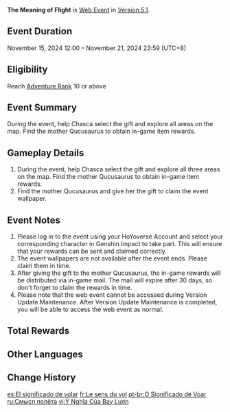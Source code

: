 {{Event Tabs}}
{{Event
|name              = The Meaning of Flight
|image             = The Meaning of Flight.png
|type              = Web
|group             = Character Release
|time_known        = yes
|time_start        = 2024-11-15 12:00:00
|time_start_offset = GMT+8
|time_end          = 2024-11-21 23:59:59
|time_end_offset   = GMT+8
|link              = https://www.hoyolab.com/article/34952162
|link2             = https://act.hoyoverse.com/ys/event/e20241115chasca-yjiwkp/index.html
|link2name         = Event Page
|characters        = Chasca;Cusco
}}
{{Description|During the event, help [[Chasca]] select the gift and explore all areas on the map. Find the mother [[Qucusaurus]] to obtain in-game item rewards.}}
'''The Meaning of Flight''' is [[Web Event]] in [[Version 5.1]].

==Event Duration==
November 15, 2024 12:00 – November 21, 2024 23:59 (UTC+8)

==Eligibility==
Reach [[Adventure Rank]] 10 or above

==Event Summary==
During the event, help Chasca select the gift and explore all areas on the map. Find the mother Qucusaurus to obtain in-game item rewards.

==Gameplay Details==
# During the event, help Chasca select the gift and explore all three areas on the map. Find the mother Qucusaurus to obtain in-game item rewards.
# Find the mother Qucusaurus and give her the gift to claim the event wallpaper.

==Event Notes==
# Please log in to the event using your HoYoverse Account and select your corresponding character in Genshin Impact to take part. This will ensure that your rewards can be sent and claimed correctly.
# The event wallpapers are not available after the event ends. Please claim them in time.
# After giving the gift to the mother Qucusaurus, the in-game rewards will be distributed via in-game mail. The mail will expire after 30 days, so don't forget to claim the rewards in time.
# Please note that the web event cannot be accessed during Version Update Maintenance. After Version Update Maintenance is completed, you will be able to access the web event as normal.

==Total Rewards==
{{Event Rewards
|Primogem = 40
|Mystic Enhancement Ore = 2
|Vayuda Turquoise Fragment = 3
|Mora = 20000
|sort  = Primogem,Mystic Enhancement Ore,Vayuda Turquoise Fragment,Mora
}}

==Other Languages==
{{Other Languages
|en       = The Meaning of Flight
|zhs      = 飞翔的意义
|zhs_rm   = 
|zht      = 飛翔的意義
|zht_rm   = 
|zh_tl    = 
|ja       = 空を飛ぶ意味
|ja_rm    = Sora wo Tobu Imi
|ja_tl    = The Meaning of Flying to the Sky
|ko       = 비행<->의 의미
|ko_rm    = 
|ko_tl    = 
|es       = El significado de volar
|es_tl    = The Meaning of Flight
|fr       = Le sens du vol
|fr_tl    = The Meaning of Flight
|ru       = Смысл полёта
|ru_tl    = 
|th       = ความหมายของการโบยบิน
|th_rm    = 
|th_tl    = 
|vi       = Ý Nghĩa Của Bay Lượn
|vi_tl    = 
|de       = Der Sinn des Fliegens
|de_tl    = 
|id       = Makna Terbang
|id_tl    = 
|pt       = O Significado de Voar
|pt_tl    = 
|tr       = Uçmanın Anlamı
|tr_tl    = 
|it       = Il significato di volare
|it_tl    = 
}}

==Change History==
{{Change History|5.1}}

[[es:El significado de volar]]
[[fr:Le sens du vol]]
[[pt-br:O Significado de Voar]]
[[ru:Смысл полёта]]
[[vi:Ý Nghĩa Của Bay Lượn]]